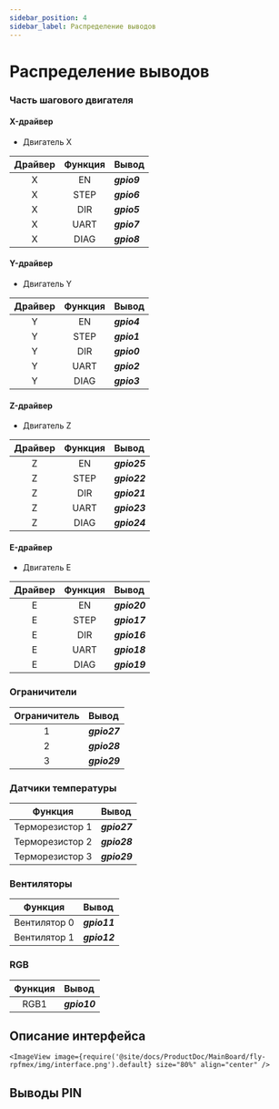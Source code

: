 ```yaml
---
sidebar_position: 4
sidebar_label: Распределение выводов
---
```




# Распределение выводов

### Часть шагового двигателя

<!-- tabs:start -->

#### **X-драйвер**

* Двигатель X

| Драйвер | Функция | Вывод |
| :----: | :----: | :----- |
| X | EN | ***gpio9*** |
| X | STEP | ***gpio6*** |
| X | DIR | ***gpio5*** |
| X | UART | ***gpio7*** |
| X | DIAG | ***gpio8*** |

#### **Y-драйвер**

* Двигатель Y

| Драйвер | Функция | Вывод |
| :----: | :----: | :----- |
| Y | EN | ***gpio4*** |
| Y | STEP | ***gpio1*** |
| Y | DIR | ***gpio0*** |
| Y | UART | ***gpio2*** |
| Y | DIAG | ***gpio3*** |

#### **Z-драйвер**

* Двигатель Z

| Драйвер | Функция | Вывод |
| :----: | :----: | :----- |
| Z | EN | ***gpio25*** |
| Z | STEP | ***gpio22*** |
| Z | DIR | ***gpio21*** |
| Z | UART | ***gpio23*** |
| Z | DIAG | ***gpio24*** |

#### **E-драйвер**

* Двигатель E

| Драйвер | Функция | Вывод |
| :----: | :----: | :----- |
| E | EN | ***gpio20*** |
| E | STEP | ***gpio17*** |
| E | DIR | ***gpio16*** |
| E | UART | ***gpio18*** |
| E | DIAG | ***gpio19*** |

<!-- tabs:end -->


### Ограничители

| Ограничитель | Вывод |
| :----: | :----- |
| 1 | ***gpio27*** |
| 2 | ***gpio28*** |
| 3 | ***gpio29*** |

### Датчики температуры

| Функция | Вывод |
| :----: | :----- |
| Терморезистор 1 | ***gpio27*** |
| Терморезистор 2 | ***gpio28*** |
| Терморезистор 3 | ***gpio29*** |

### Вентиляторы

| Функция | Вывод |
| :----: | :----- |
| Вентилятор 0 | ***gpio11*** |
| Вентилятор 1 | ***gpio12*** |

### RGB

| Функция | Вывод |
| :----: | :----- |
| RGB1 | ***gpio10*** |


## Описание интерфейса
    <ImageView image={require('@site/docs/ProductDoc/MainBoard/fly-rpfmex/img/interface.png').default} size="80%" align="center" />

## Выводы PIN

